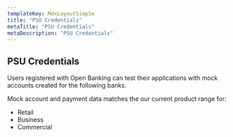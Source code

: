 ```yaml
---
templateKey: MdxLayoutSimple
title: "PSU Credentials"
metaTitle: "PSU Credentials"
metaDescription: "PSU Credentials"
---
```



## PSU Credentials

Users registered with Open Banking can test their applications with mock accounts created for the following banks.

Mock account and payment data matches the our current product range for:

*   Retail
*   Business
*   Commercial

<GriffinTestDataTable />